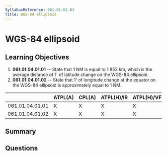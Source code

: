 ```yaml
---
SyllabusReference: 061.01.04.01
Title: WGS-84 ellipsoid
---
```


# WGS-84 ellipsoid

## Learning Objectives

1. **061.01.04.01.01** -- State that 1 NM is equal to 1 852 km, which is the
   average distance of 1' of latitude change on the WGS-84 ellipsoid.
2. **061.01.04.01.02** -- State that 1' of longitude change at the equator on
   the WGS-84 ellipsoid is approximately equal to 1 NM.

|                 | ATPL(A) | CPL(A) | ATPL(H)/IR | ATPL(H)/VFR | CPL(H) | IR  | CBIR(A) |
| --------------- | ------- | ------ | ---------- | ----------- | ------ | --- | ------- |
| 061.01.04.01.01 | X       | X      | X          | X           | X      |     |         |
| 061.01.04.01.02 | X       | X      | X          | X           | X      |     |         |

## Summary

## Questions
